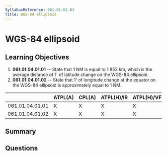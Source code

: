 ```yaml
---
SyllabusReference: 061.01.04.01
Title: WGS-84 ellipsoid
---
```


# WGS-84 ellipsoid

## Learning Objectives

1. **061.01.04.01.01** -- State that 1 NM is equal to 1 852 km, which is the
   average distance of 1' of latitude change on the WGS-84 ellipsoid.
2. **061.01.04.01.02** -- State that 1' of longitude change at the equator on
   the WGS-84 ellipsoid is approximately equal to 1 NM.

|                 | ATPL(A) | CPL(A) | ATPL(H)/IR | ATPL(H)/VFR | CPL(H) | IR  | CBIR(A) |
| --------------- | ------- | ------ | ---------- | ----------- | ------ | --- | ------- |
| 061.01.04.01.01 | X       | X      | X          | X           | X      |     |         |
| 061.01.04.01.02 | X       | X      | X          | X           | X      |     |         |

## Summary

## Questions
